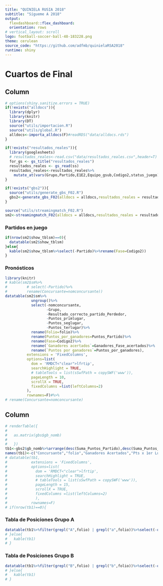 ```yaml
---
title: "QUINIELA RUSIA 2018"
subtitle: "Sígueme A 2018"
output: 
  flexdashboard::flex_dashboard:
  orientation: rows
# vertical_layout: scroll
logo: football-soccer-ball-48-183228.png
theme: cerulean
source_code: "https://github.com/adfmb/quinielaRSA2018"
runtime: shiny
---
```

  
Cuartos de Final {data-orientation=columns data-navmenu="Resultados del día"}
=======================================================================
  
Column  {data-width=800}
-------------------------------------
  
```r
# options(shiny.sanitize.errors = TRUE)
if(!exists("alldocs")){
  library(dplyr)
  library(knitr)
  library(DT)
  source("utils/importacion.R")
  source("utils/global.R")
  alldocs<-importa_alldocs(F)#readRDS("data/alldocs.rds")
}

if(!exists("resultados_reales")){
  library(googlesheets)
  # resultados_reales<-read.csv("data/resultados_reales.csv",header=T)
  for_gs <- gs_title("resultados_reales")
  resultados_reales <- gs_read(ss)
  resultados_reales<-resultados_reales%>%
    mutate_at(vars(Grupo,Partido,E1E2,Equipo_gsub,Codigo2,status_juego),.funs = funs(as.character))
}

```

```r
if(!exists("gbs2")){
  source("utils/generate_gbs_F02.R")
  gbs2<-generate_gbs_F02(alldocs = alldocs,resultados_reales = resultados_reales)
}

```

```r
source("utils/streamingmatch_F02.R")
sm2<-streamingmatch_F02(alldocs = alldocs,resultados_reales = resultados_reales,fase="Cuartos")

```


### Partidos en juego {data-height=400}
```r
if(nrow(sm2$show_tblsm)==0){
  datatable(sm2$show_tblsm)
}else{
  kable(sm2$show_tblsm%>%select(-Partido)%>%rename(Fase=Codigo2))
}
```

### Pronósticos {data-height=800}
```r
library(knitr)
# kable(sm2$sm%>%
#         # select(-Partido)%>%
#         rename(Concursante=nomconcursante))
datatable(sm2$sm%>%
            ungroup()%>%
            select(-nomconcursante,
                   -Grupo,
                   -Resultado_correcto_partido_Perdedor,
                   -Puntos_primlugar,
                   -Puntos_seglugar,
                   -Puntos_terlugar)%>%
            rename(Folio=folio)%>%
            rename(Puntos_por_ganadores=Puntos_Partido)%>%
            rename(Fase=Codigo2)%>%
            rename(`Ganadores acertados`=Ganadores_Fase_acertados)%>%
            rename(`Puntos por ganadores`=Puntos_por_ganadores),
          extensions = 'FixedColumns',
          options=list(
            dom = 'RMDCT<"clear">lfrtip',
            searchHighlight = TRUE,
            # tableTools = list(sSwfPath = copySWF('www')),
            pageLength = 10,
            scrollX = TRUE,
            fixedColumns =list(leftColumns=2)
          ),
          rownames=F)#%>%
# rename(Concursante=nomconcursante)
```

Column {data-width=400 .tabset .tabset-fade}
-------------------------------------
  
```r
# renderTable({
#   
#   as.matrix(gbs$gb_nomb)
#   
#   })
tb1<-gbs2$gb_nomb%>%arrange(desc(Suma_Puntos_Partido),desc(Suma_Puntos_1erL),desc(Suma_Puntos_2doL),desc(Suma_Puntos_3erL))%>%ungroup()
names(tb1)<-c("Concursante","folio","Ganadores Acertados","Pts x 1er Lugar","Pts x 2do Lugar","Pts x 3er Lugar","Pts Fase Eliminación")
# datatable(tb1,
#           extensions = 'FixedColumns',
#           options=list(
#             dom = 'RMDCT<"clear">lfrtip',
#             searchHighlight = TRUE,
#             # tableTools = list(sSwfPath = copySWF('www')),
#             pageLength = 15,
#             scrollX = TRUE,
#             fixedColumns =list(leftColumns=2)
#             ),
#           rownames=F)
# if(nrow(tb1)==0){
```

### Tabla de Posiciones Grupo A
```r
datatable(tb1%>%filter(grepl("A",folio) | grepl("a",folio))%>%select(-one_of(c("Pts x 1er Lugar","Pts x 2do Lugar","Pts x 3er Lugar"))))
# }else{
#   kable(tb1)
# }
```

### Tabla de Posiciones Grupo B
```r
datatable(tb1%>%filter(grepl("B",folio) | grepl("b",folio))%>%select(-one_of(c("Pts x 1er Lugar","Pts x 2do Lugar","Pts x 3er Lugar"))))
# }else{
#   kable(tb1)
# }
```
